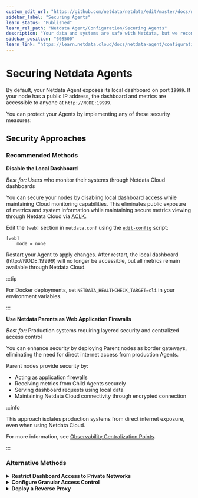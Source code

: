 ```yaml
---
custom_edit_url: "https://github.com/netdata/netdata/edit/master/docs/netdata-agent/securing-netdata-agents.md"
sidebar_label: "Securing Agents"
learn_status: "Published"
learn_rel_path: "Netdata Agent/Configuration/Securing Agents"
description: "Your data and systems are safe with Netdata, but we recommend a few easy ways to improve the security of your infrastructure."
sidebar_position: "608500"
learn_link: "https://learn.netdata.cloud/docs/netdata-agent/configuration/securing-agents/securing-agents"
---
```


# Securing Netdata Agents

By default, your Netdata Agent exposes its local dashboard on port `19999`. If your node has a public IP address, the dashboard and metrics are accessible to anyone at `http://NODE:19999`.

You can protect your Agents by implementing any of these security measures:

## Security Approaches

### Recommended Methods

**Disable the Local Dashboard**

*Best for:* Users who monitor their systems through Netdata Cloud dashboards

You can secure your nodes by disabling local dashboard access while maintaining Cloud monitoring capabilities. This eliminates public exposure of metrics and system information while maintaining secure metrics viewing through Netdata Cloud via [ACLK](/docs/netdata-cloud/agent-cloud-link-aclk).

Edit the `[web]` section in `netdata.conf` using the [`edit-config`](/docs/netdata-agent/configuration#edit-configuration-files) script:

```text
[web]
    mode = none
```

Restart your Agent to apply changes. After restart, the local dashboard (http://NODE:19999) will no longer be accessible, but all metrics remain available through Netdata Cloud.

:::tip

For Docker deployments, set `NETDATA_HEALTHCHECK_TARGET=cli` in your environment variables.

:::

**Use Netdata Parents as Web Application Firewalls**

*Best for:* Production systems requiring layered security and centralized access control

You can enhance security by deploying Parent nodes as border gateways, eliminating the need for direct internet access from production Agents.

Parent nodes provide security by:

- Acting as application firewalls
- Receiving metrics from Child Agents securely
- Serving dashboard requests using local data
- Maintaining Netdata Cloud connectivity through encrypted connection

:::info

This approach isolates production systems from direct internet exposure, even when using Netdata Cloud.

For more information, see [Observability Centralization Points](/docs/observability-centralization-points).

:::

### Alternative Methods

<details>
<summary><strong>Restrict Dashboard Access to Private Networks</strong></summary>

**Best for:** Organizations with private management networks

You can enhance security by binding the Agent to your organization's private management network interface. This limits dashboard access to your administrative LAN only.

**Configuration:**

Edit the `[web]` section in `netdata.conf` using the [`edit-config`](/docs/netdata-agent/configuration#edit-configuration-files) script:

```text
[web]
    bind to = 10.1.1.1:19999 localhost:19999
```

The Agent supports binding to multiple IPs and ports. When using hostnames, all resolved IPs will be used (for example, `localhost` typically resolves to both `127.0.0.1` and `::1`).

**Cloud Environment Setup:**

For cloud environments without private LAN capabilities or multi-cloud deployments, you can create a virtual management network using mesh VPN tools like `tincd` or `gvpe`. These tools enable secure, private communication between servers while allowing administration stations to access management functions across your cloud infrastructure.

For `gvpe` specifically, we maintain a [deployment tool](https://github.com/netdata/netdata-demo-site/tree/master/gvpe) that includes pre-compiled binaries for Linux and FreeBSD, macOS compilation script, and configuration templates. We use this tool to manage our Netdata demo sites across multiple hosting providers.

</details>

<details>
<summary><strong>Configure Granular Access Control</strong></summary>

**Best for:** Specific IP address or hostname-based access requirements

You can restrict access to your local dashboard while maintaining Netdata Cloud connectivity by using [access lists](/docs/netdata-agent/configuration/securing-agents/web-server-reference#access-lists).

**Basic Access Control:**

Edit the `[web]` section in `netdata.conf` using the [`edit-config`](/docs/netdata-agent/configuration#edit-configuration-files) script.

Use the `allow connections from` setting to permit specific IP addresses or hostnames:

```text
[web]
    # Allow only localhost connections
    allow connections from = localhost

    # Allow only from management LAN running on `10.X.X.X`
    allow connections from = 10.*

    # Allow connections only from a specific FQDN/hostname
    allow connections from = example*
```

The default setting `localhost *` allows both localhost and all external connections. You can customize this using Netdata's [simple patterns](/docs/developer-and-contributor-corner/libnetdata/simple-patterns).

**Advanced Feature-Specific Controls:**

While `allow connections from` globally controls access to all Netdata services, you can set specific permissions for individual features:

```text
[web]
    allow connections from = localhost *
    allow dashboard from = localhost *
    allow badges from = *
    allow streaming from = *
    allow netdata.conf from = localhost fd* 10.* 192.168.* 172.16.* 172.17.* 172.18.* 172.19.* 172.20.* 172.21.* 172.22.* 172.23.* 172.24.* 172.25.* 172.26.* 172.27.* 172.28.* 172.29.* 172.30.* 172.31.*
    allow management from = localhost
```

**Additional Security Options:**

- Review detailed access list options in the [Web Server documentation](/docs/netdata-agent/configuration/securing-agents/web-server-reference#access-lists)
- Consider [enabling SSL](/docs/netdata-agent/configuration/securing-agents/web-server-reference#examples) to encrypt local dashboard traffic (Netdata Cloud connections are always TLS-encrypted)

</details>

<details>
<summary><strong>Deploy a Reverse Proxy</strong></summary>

**Best for:** Multi-agent environments requiring unified authentication and SSL termination

You can secure multiple Agents using a single authenticating web server as a reverse proxy. This provides:

- Unified access through URLs like `http://{HOST}/netdata/{NETDATA_HOSTNAME}/`
- Single sign-on across all Agents
- Optional TLS encryption

**Supported Web Servers:**

We provide detailed configuration guides for popular web servers:

- [nginx](/docs/netdata-agent/configuration/securing-agents/running-the-agent-behind-a-reverse-proxy/nginx)
- [HAProxy](/docs/netdata-agent/configuration/securing-agents/running-the-agent-behind-a-reverse-proxy/haproxy)
- [Apache](/docs/netdata-agent/configuration/securing-agents/running-the-agent-behind-a-reverse-proxy/apache)
- [Lighttpd](/docs/netdata-agent/configuration/securing-agents/running-the-agent-behind-a-reverse-proxy/lighttpd-v1.4.x)
- [Caddy](/docs/netdata-agent/configuration/securing-agents/running-the-agent-behind-a-reverse-proxy/caddy)
- [H2O](/docs/netdata-agent/configuration/securing-agents/running-the-agent-behind-a-reverse-proxy/h2o)

</details>
